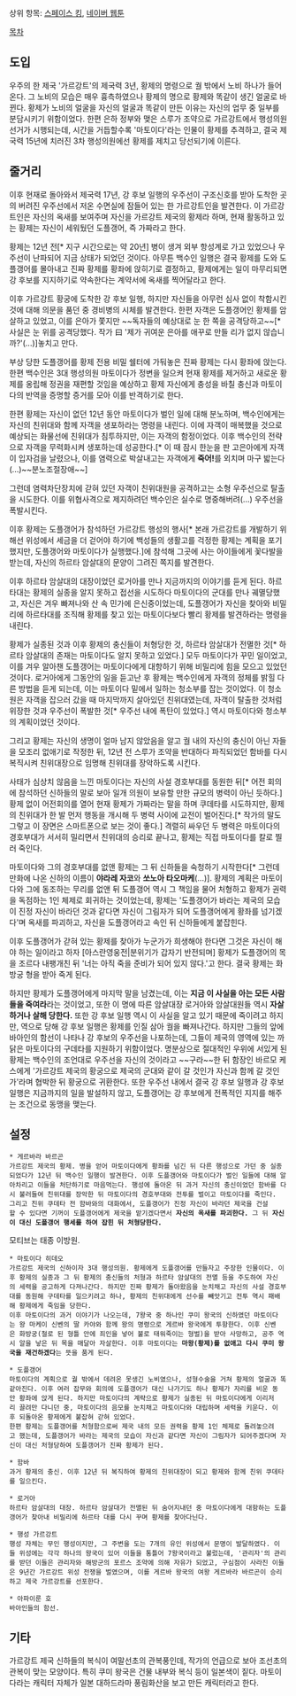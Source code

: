 상위 항목: [[스페이스 킹]], [[네이버 웹툰]]

[[목차]]

== 도입 ==
우주의 한 제국 '가르강트'의 제국력 3년, 황제의 명령으로 궐 밖에서 노비 하나가 들어온다. 그 노비의 모습은 매우 흉측하였으나 황제의 명으로 황제와 똑같이 생긴 얼굴로 바뀐다. 황제가 노비의 얼굴을 자신의 얼굴과 똑같이 만든 이유는 자신의 업무 중 일부를 분담시키기 위함이었다.
한편 은하 정부와 맺은 스루가 조약으로 가르강트에서 행성의원 선거가 시행되는데, 시간을 거듭할수록 '마토이다'라는 인물이 황제를 추격하고, 결국 제국력 15년에 치러진 3차 행성의원에선 황제를 제치고 당선되기에 이른다.

== 줄거리 ==
이후 현재로 돌아와서 제국력 17년, 강 후보 일행의 우주선이 구조신호를 받아 도착한 곳의 버려진 우주선에서 저온 수면실에 잠들어 있는 한 가르강트인을 발견한다. 이 가르강트인은 자신의 옥새를 보여주며 자신을 가르강트 제국의 황제라 하며, 현재 활동하고 있는 황제는 자신이 세워뒀던 도플갱어, 즉 가짜라고 한다.

황제는 12년 전[* 지구 시간으로는 약 20년] 병이 생겨 외부 항성계로 가고 있었으나 우주선이 난파되어 지금 상태가 되었던 것이다. 아무튼 백수인 일행은 결국 황제를 도와 도플갱어를 몰아내고 진짜 황제를 황좌에 앉히기로 결정하고, 황제에게는 일이 마무리되면 강 후보를 지지하기로 약속한다는 계약서에 옥새를 찍어달라고 한다.

이후 가르강트 황궁에 도착한 강 후보 일행, 하지만 자신들을 아무런 심사 없이 착함시킨 것에 대해 의문을 품던 중 경비병의 시체를 발견한다. 한편 자객은 도플갱어인 황제를 암살하고 있었고, 이를 은아가 쫓지만 ~~독자들의 예상대로 눈 한 쪽을 공격당하고~~[* 사실은 눈 위를 공격당했다. 작가 曰 '제가 귀여운 은아를 애꾸로 만들 리가 없지 않습니까?'(...)]놓치고 만다.

부상 당한 도플갱어를 황제 전용 비밀 쉘터에 가둬놓은 진짜 황제는 다시 황좌에 앉는다. 한편 백수인은 3대 행성의원 마토이다가 정변을 일으켜 현재 황제를 제거하고 새로운 황제를 옹립해 정권을 재편할 것임을 예상하고 황제 자신에게 충성을 바칠 충신과 마토이다의 반역을 증명할 증거를 모아 이를 반격하기로 한다.

한편 황제는 자신이 없던 12년 동안 마토이다가 벌인 일에 대해 분노하며, 백수인에게는 자신의 친위대와 함께 자객을 생포하라는 명령을 내린다. 이에 자객이 매복했을 것으로 예상되는 화물선에 친위대가 침투하지만, 이는 자객의 함정이었다. 이후 백수인의 전략으로 자객을 무력화시켜 생포하는데 성공한다.[* 이 때 잠시 한눈을 판 고은아에게 자객이 입자검을 날렸으나, 이를 염력으로 박살내고는 자객에게 '''죽어!'''를 외치며 마구 밟는다(...)~~분노조절장애~~]

그런데 염력차단장치에 갇혀 있던 자객이 친위대원을 공격하고는 소형 우주선으로 탈출을 시도한다. 이를 위협사격으로 제지하려던 백수인은 실수로 명중해버려(...) 우주선을 폭발시킨다.

이후 황제는 도플갱어가 참석하던 가르강트 행성의 행사[* 본래 가르강트를 개발하기 위해선 위성에서 세금을 더 걷어야 하기에 백성들의 생활고를 걱정한 황제는 계획을 포기했지만, 도플갱어와 마토이다가 실행했다.]에 참석해 그곳에 사는 아이들에게 꽃다발을 받는데, 자신의 하르타 암살대의 문양이 그려진 쪽지를 발견한다.

이후 하르타 암살대의 대장이었던 로거아를 만나 지금까지의 이야기를 듣게 된다. 하르타대는 황제의 실종을 알지 못하고 접선을 시도하다 마토이다의 군대를 만나 궤멸당했고, 자신은 겨우 빠져나와 산 속 민가에 은신중이었는데, 도플갱어가 자신을 찾아와 비밀리에 하르타대를 조직해 황제를 찾고 있는 마토이다보다 빨리 황제를 발견하라는 명령을 내린다.

황제가 실종된 것과 이후 황제의 충신들이 처형당한 것, 하르타 암살대가 전멸한 것[* 하르타 암살대의 존재는 마토이다도 알지 못하고 있었다.] 모두 마토이다가 꾸민 일이었고, 이를 겨우 알아챈 도플갱어는 마토이다에게 대항하기 위해 비밀리에 힘을 모으고 있었던 것이다. 로거아에게 그동안의 일을 듣고난 후 황제는 백수인에게 자객의 정체를 밝힐 다른 방법을 듣게 되는데, 이는 마토이다 밑에서 일하는 청소부를 잡는 것이었다. 이 청소원은 자객을 잡으러 갔을 때 마지막까지 살아있던 친위대였는데, 자객이 탈출한 것처럼 위장한 것과 우주선이 폭발한 것[* 우주선 내에 폭탄이 있었다.] 역시 마토이다와 청소부의 계획이었던 것이다.

그리고 황제는 자신의 생명이 얼마 남지 않았음을 알고 궐 내의 자신의 충신이 아닌 자들을 모조리 없애기로 작정한 뒤, 12년 전 스루가 조약을 반대하다 파직되었던 함바를 다시 복직시켜 친위대장으로 임명해 친위대를 장악하도록 시킨다.

사태가 심상치 않음을 느낀 마토이다는 자신의 사설 경호부대를 동원한 뒤[* 어전 회의에 참석하던 신하들의 말로 보아 일개 의원이 보유할 만한 규모의 병력이 아닌 듯하다.] 황제 없이 어전회의를 열어 현재 황제가 가짜라는 말을 하며 쿠데타를 시도하지만, 황제의 친위대가 한 발 먼저 행동을 개시해 두 병력 사이에 교전이 벌어진다.[* 작가의 말도 그렇고 이 장면은 스마트폰으로 보는 것이 좋다.] 격렬히 싸우던 두 병력은 마토이다의 경호부대가 서서히 밀리면서 친위대의 승리로 끝나고, 황제는 직접 마토이다를 칼로 찔러 죽인다.

마토이다와 그의 경호부대를 없앤 황제는 그 뒤 신하들을 숙청하기 시작한다[* 그런데 만화에 나온 신하의 이름이 '''야라레 자코'''와 '''쏘노아 타오마케'''(...)]. 황제의 계획은 마토이다와 그에 동조하는 무리를 없앤 뒤 도플갱어 역시 그 책임을 물어 처형하고 황제가 권력을 독점하는 1인 체제로 회귀하는 것이었는데, 황제는 '도플갱어가 바라는 제국의 모습이 진정 자신이 바라던 것과 같다면 자신이 그림자가 되어 도플갱어에게 황좌를 넘기겠다'며 옥새를 파괴하고, 자신을 도플갱어라고 속인 뒤 신하들에게 붙잡힌다.

이후 도플갱어가 갇혀 있는 황제를 찾아가 누군가가 희생해야 한다면 그것은 자신이 해야 하는 일이라고 하자 [아스란영웅전|분위기가 갑자기 반전되며] 황제가 도플갱어의 목을 조르다 내팽개친 뒤 '너는 아직 죽을 준비가 되어 있지 않다.'고 한다. 결국 황제는 화방궁 형을 받아 죽게 된다.

하지만 황제가 도플갱어에게 마지막 말을 남겼는데, 이는 '''지금 이 사실을 아는 모든 사람들을 죽여라'''라는 것이었고, 또한 이 명에 따른 암살대장 로거아와 암살대원들 역시 '''자살하거나 살해 당한다.''' 또한 강 후보 일행 역시 이 사실을 알고 있기 때문에 죽이려고 하지만, 역으로 당해 강 후보 일행은 황제를 인질 삼아 궐을 빠져나간다. 하지만 그들의 앞에 바아인의 함선이 나타나 강 후보의 우주선을 나포하는데, 그들이 제국의 영역에 있는 까닭은 마토이다의 구데타를 지원하기 위함이었다. 명분상으로 절대적인 우위에 서있게 된 황제는 백수인의 조언대로 우주선을 자신의 것이라고 ~~구라~~한 뒤 함장인 바르모 케스에게 '가르강트 제국의 황궁으로 제국의 군대와 같이 갈 것인가 자신과 함께 갈 것인가'라며 협박한 뒤 황궁으로 귀환한다. 또한 우주선 내에서 결국 강 후보 일행과 강 후보 일행은 지금까지의 일을 발설하지 않고, 도플갱어는 강 후보에게 전폭적인 지지를 해주는 조건으로 동맹을 맺는다.

== 설정 ==
 * 게르바라 바르곤
 가르강트 제국의 황제. 병을 얻어 마토이다에게 황좌를 넘긴 뒤 다른 행성으로 가던 중 실종되었다가 12년 뒤 백수인 일행이 발견한다. 이후 도플갱어와 마토이다가 벌인 일들에 대해 알아차리고 이들을 처단하기로 마음먹는다. 행성에 돌아온 뒤 과거 자신의 충신이었던 함바를 다시 불러들여 친위대를 장악한 뒤 마토이다의 경호부대와 전투를 벌이고 마토이다를 죽인다.
 그리고 친위 쿠데타 전 함바와의 대화에서, 도플갱어가 진정 자신이 바라던 제국을 건설할 수 있다면 기꺼이 도플갱어에게 제국을 맡기겠다면서 '''자신의 옥새를 파괴한다.''' 그 뒤 '''자신이 대신 도플갱어 행세를 하여 잡힌 뒤 처형당한다.'''
모티브는 태종 이방원. 

 * 마토이다 히데오
 가르강트 제국의 신하이자 3대 행성의원. 황제에게 도플갱어를 만들자고 주장한 인물이다. 이후 황제의 실종과 그 뒤 황제의 충신들의 처형과 하르타 암살대의 전멸 등을 주도하여 자신의 세력을 공고하게 다져나간다. 하지만 진짜 황제가 돌아왔음을 눈치채고 자신의 사설 경호부대를 동원해 구데타를 일으키려고 하나, 황제의 친위대에게 선수를 빼앗기고 전투 역시 패배해 황제에게 죽임을 당한다.
 이후 마토이다의 과거 이야기가 나오는데, 7왕국 중 하나인 쿠미 왕국의 신하였던 마토이다는 왕 마케이 신벤의 딸 카야와 함께 왕의 명령으로 게르바 왕국에게 투항한다. 이후 신벤은 화방궁(철로 된 형틀 안에 죄인을 넣어 불로 태워죽이는 형벌)을 받아 사망하고, 공주 역시 알을 낳은 뒤 목을 매달아 자살한다. 이후 마토이다는 '''마왕(황제)를 없애고 다시 쿠미 왕국을 재건하겠다'''는 뜻을 품게 된다.

 * 도플갱어
 마토이다의 계획으로 궐 밖에서 데려온 못생긴 노비였으나, 성형수술을 거쳐 황제의 얼굴과 똑같아진다. 이후 여러 잡무와 회의에 도플갱어가 대신 나가기도 하나 황제가 자리를 비운 동안 황좌에 앉게 된다. 하지만 마토이다의 계략으로 황제가 실종된 뒤 마토이다에게 이리저리 끌려만 다니던 중, 마토이다의 음모를 눈치채고 마토이다와 대립하며 세력을 키운다. 이후 되돌아온 황제에게 붙잡혀 갇혀 있었다.
 한편 황제는 도플갱어를 처형함으로써 제국 내의 모든 권력을 황제 1인 체제로 돌려놓으려고 했는데, 도플갱어가 바라는 제국의 모습이 자신과 같다면 자신이 그림자가 되어주겠다며 자신이 대신 처형당하여 도플갱어가 진짜 황제가 된다.

 * 함바
 과거 황제의 충신. 이후 12년 뒤 복직하여 황제의 친위대장이 되고 황제와 함께 친위 쿠데타를 일으킨다.

 * 로거아
 하르타 암살대의 대장. 하르타 암살대가 전멸된 뒤 숨어지내던 중 마토이다에게 대항하는 도플갱어가 찾아내 비밀리에 하르타 대를 다시 꾸며 황제를 찾아다닌다.

 * 행성 가르강트
 행성 자체는 무인 행성이지만, 그 주변을 도는 7개의 유인 위성에서 문명이 발달하였다. 이들 위성에는 각각 하나의 왕국이 있어 이들을 통틀어 7왕국이라고 불렀는데, '관리자'의 관리를 받던 이들은 관리자와 해방군의 포르스 조약에 의해 자유가 되었고, 구심점이 사라진 이들은 9년간 가르강트 위성 전쟁을 벌였으며, 이를 게르바 왕국의 여왕 게르바라 바르곤이 승리하고 제국 가르강트를 선포한다.

 * 아파이룬 호
 바아인들의 함선.

== 기타 ==
가르강트 제국 신하들의 복식이 여말선초의 관복풍인데, 작가의 언급으로 보아 조선초의 관복이 맞는 모양이다. 특히 쿠미 왕국은 건물 내부와 복식 등이 일본색이 짙다. 마토이다라는 캐릭터 자체가 일본 대하드라마 풍림화산을 보고 만든 캐릭터라고 한다. 

